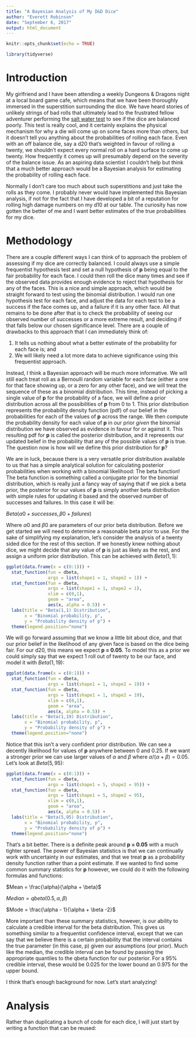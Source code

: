 ```yaml
---
title: "A Bayesian Analysis of My D&D Dice"
author: "Everett Robinson"
date: "September 6, 2017"
output: html_document
---
```


```r
knitr::opts_chunk$set(echo = TRUE)

library(tidyverse)
```

# Introduction

My girlfriend and I have been attending a weekly Dungeons & Dragons night at a local board game cafe, which means that we have been thoroughly immersed in the superstition surrounding the dice. We have heard stories of unlikely strings of bad rolls that ultimately lead to the frustrated fellow adventurer performing the [salt water test](https://www.youtube.com/watch?v=VI3N4Qg-JZM) to see if the dice are balanced poorly. This test is really cool, and it certainly explains the physical mechanism for why a die will come up on some faces more than others, but it doesn't tell you anything about the probabilities of rolling each face. Even with an off balance die, say a d20 that's weighted in favour of rolling a twenty, we shouldn't expect every normal roll on a hard surface to come up twenty. How frequently it comes up will presumably depend on the severity of the balance issue. As an aspiring data scientist I couldn't help but think that a much better approach would be a Bayesian analysis for estimating the probability of rolling each face. 

Normally I don't care too much about such superstitions and just take the rolls as they come. I probably never would have implemented this Bayesian analysis, if not for the fact that I have developed a bit of a reputation for rolling high damage numbers on my d10 at our table. The curiosity has now gotten the better of me and I want better estimates of the true probabilities for my dice.


# Methodology

There are a couple different ways I can think of to approach the problem of assessing if my dice are correctly balanced. I could always use a simple frequentist hypothesis test and set a null hypothesis of **p** being equal to the fair probability for each face. I could then roll the dice many times and see if the observed data provides enough evidence to reject that hypothesis for any of the faces. This is a nice and simple approach, which would be straight forward to test using the binomial distribution. I would run one hypothesis test for each face, and adjust the data for each test to be a success if the face comes up, and a failure if it is any other face. All that remains to be done after that is to check the probability of seeing our observed number of successes or a more extreme result, and deciding if that falls below our chosen significance level. There are a couple of drawbacks to this approach that I can immediately think of:

<ol> 
  <li>It tells us nothing about what a better estimate of the probability for each face is; and</li>
  <li>We will likely need a lot more data to achieve significance using this frequentist approach.</li>
</ol>

Instead, I think a Bayesian approach will be much more informative. We will still each treat roll as a Bernoulli random variable for each face (either a one for that face showing up, or a zero for any other face), and we will treat the sequence of these as a binomial distribution. This time, instead of picking a single value of **p** for the probability of a face, we will define a prior distribution across all the possibilities of **p** from 0 to 1. This prior distribution represents the probability density function (pdf) of our belief in the probabilities for each of the values of **p** across the range. We then compute the probability density for each value of **p** in our prior *given* the binomial distribution we have observed as evidence in favour for or against it. This resulting pdf for **p** is called the posterior distribution, and it represents our updated belief in the probability that any of the possible values of **p** is true. The question now is how will we define this prior distribution for **p**?

We are in luck, because there is a very versatile prior distribution available to us that has a simple analytical solution for calculating posterior probabilities when working with a binomial likelihood: The beta function! The beta function is something called a conjugate prior for the binomial distribution, which is really just a fancy way of saying that if we pick a beta prior, the posterior for our values of **p** is simply another beta distribution with simple rules for updating it based and the observed number of successes and failures. In this case it will be:

$Beta(\alpha 0 + successes,\beta 0 + failures)$

Where $\alpha 0$ and $\beta 0$ are parameters of our prior beta distribution. Before we get started we will need to determine a reasonable beta prior to use. For the sake of simplifying my explanation, let's consider the analysis of a twenty sided dice for the rest of this section. If we honestly knew nothing about dice, we might decide that any value of **p** is just as likely as the rest, and assign a uniform prior distribution. This can be achieved with $Beta(1,1)$:

```r
ggplot(data.frame(x = c(0:1))) + 
  stat_function(fun = dbeta, 
                args = list(shape1 = 1, shape2 = 1)) +
  stat_function(fun = dbeta, 
                args = list(shape1 = 1, shape2 = 1),
                xlim = c(0,1),
                geom = "area",
                aes(x, alpha = 0.5)) +
  labs(title = "Beta(1,1) Distribution",
       x = "Binomial probability, p",
       y = "Probability density of p") +
  theme(legend.position="none")
```

We will go forward assuming that we know a little bit about dice, and that our prior belief in the likelihood of any given face is based on the dice being fair. For our d20, this means we expect **p = 0.05**. To model this as a prior we could simply say that we expect 1 roll out of twenty to be our face, and model it with $Beta(1,19)$:

```r
ggplot(data.frame(x = c(0:1))) + 
  stat_function(fun = dbeta, 
                args = list(shape1 = 1, shape2 = 19)) +
  stat_function(fun = dbeta, 
                args = list(shape1 = 1, shape2 = 19),
                xlim = c(0,1),
                geom = "area",
                aes(x, alpha = 0.5)) +
  labs(title = "Beta(1,19) Distribution",
       x = "Binomial probability, p",
       y = "Probability density of p") +
  theme(legend.position="none")
```

Notice that this isn't a very confident prior distribution. We can see a decently likelihood for values of **p** anywhere between 0 and 0.25. If we want a stronger prior we can use larger values of $\alpha$ and $\beta$ where $\alpha / (\alpha + \beta) = 0.05$. Let's look at $Beta(5,95)$:

```r
ggplot(data.frame(x = c(0:1))) + 
  stat_function(fun = dbeta, 
                args = list(shape1 = 5, shape2 = 95)) +
  stat_function(fun = dbeta, 
                args = list(shape1 = 5, shape2 = 95),
                xlim = c(0,1),
                geom = "area",
                aes(x, alpha = 0.5)) +
  labs(title = "Beta(5,95) Distribution",
       x = "Binomial probability, p",
       y = "Probability density of p") +
  theme(legend.position="none")
```

That's a bit better. There is a definite peak around **p = 0.05** with a much tighter spread. The power of Bayesian statistics is that we can continually work with uncertainty in our estimates, and that we treat **p** as a probability density function rather than a point estimate. If we wanted to find some common summary statistics for **p** however, we could do it with the following formulas and functions:

$Mean = \frac{\alpha}{\alpha + \beta}$

$Median = qbeta(0.5, \alpha, \beta)$

$Mode = \frac{\alpha - 1}{\alpha + \beta -2}$

More important than these summary statistics, however, is our ability to calculate a credible interval for the beta distribution. This gives us something similar to a frequentist confidence interval, except that we can say that we believe there is a certain probability that the interval contains the true parameter (in this case, p) given our assumptions (our prior). Much like the median, the credible interval can be found by passing the appropriate quantiles to the qbeta function for our posterior. For a 95% credible interval, these would be 0.025 for the lower bound an 0.975 for the upper bound.

I think that's enough background for now. Let's start analyzing!


# Analysis

Rather than duplicating a bunch of code for each dice, I will just start by writing a function that can be reused:

```r

```

